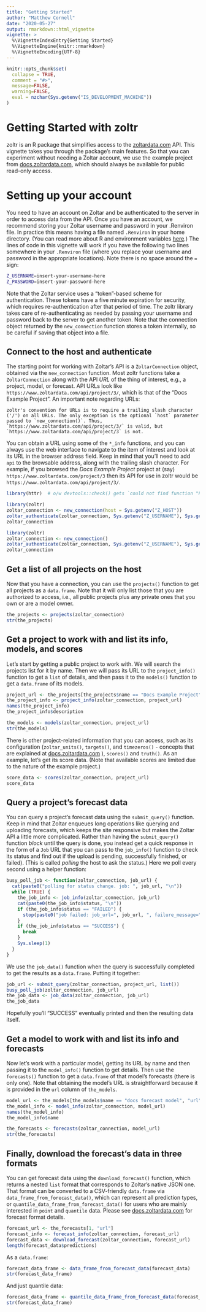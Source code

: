 ```yaml
---
title: "Getting Started"
author: "Matthew Cornell"
date: "2020-05-27"
output: rmarkdown::html_vignette
vignette: >
  %\VignetteIndexEntry{Getting Started}
  %\VignetteEngine{knitr::rmarkdown}
  %\VignetteEncoding{UTF-8}
---
```


```r
knitr::opts_chunk$set(
  collapse = TRUE,
  comment = "#>",
  message=FALSE, 
  warning=FALSE,
  eval = nzchar(Sys.getenv("IS_DEVELOPMENT_MACHINE"))
)
```


# Getting Started with zoltr

zoltr is an R package that simplifies access to the [zoltardata.com](https://www.zoltardata.com/) API. This vignette takes you through the package's main features. So that you can experiment without needing a Zoltar account, we use the example project from [docs.zoltardata.com](https://docs.zoltardata.com/), which should always be available for public read-only access.


# Setting up your account

You need to have an account on Zoltar and be authenticated to the server in order to access data from the API. Once you have an account, we recommend storing your Zoltar username and password in your .Renviron file. In practice this means having a file named `.Renviron` in your home directory. (You can read more about R and environment variables [here](https://db.rstudio.com/best-practices/managing-credentials/#use-environment-variables).) The lines of code in this vignette will work if you have the following two lines somewhere in your `.Renviron` file (where you replace your username and password in the appropriate locations). Note there is no space around the `=` sign:

```bash
Z_USERNAME=insert-your-username-here
Z_PASSWORD=insert-your-password-here
```

Note that the Zoltar service uses a "token"-based scheme for authentication. These tokens have a five minute expiration for security, which requires re-authentication after that period of time. The zoltr library takes care of re-authenticating as needed by passing your username and password back to the server to get another token. Note that the connection object returned by the `new_connection` function stores a token internally, so be careful if saving that object into a file.


## Connect to the host and authenticate

The starting point for working with Zoltar's API is a `ZoltarConnection` object, obtained via the `new_connection` function. Most zoltr functions take a `ZoltarConnection` along with the API _URL_ of the thing of interest, e.g., a project, model, or forecast. API URLs look like `https://www.zoltardata.com/api/project/3/`, which is that of the "Docs Example Project". An important note regarding URLs:

    zoltr's convention for URLs is to require a trailing slash character ('/') on all URLs. The only exception is the optional `host` parameter passed to `new_connection()`. Thus, `https://www.zoltardata.com/api/project/3/` is valid, but `https://www.zoltardata.com/api/project/3` is not.

You can obtain a URL using some of the `*_info` functions, and you can always use the web interface to navigate to the item of interest and look at its URL in the browser address field. Keep in mind that you'll need to add `api` to the browsable address, along with the trailing slash character. For example, if you browsed the _Docs Example Project_ project at (say) `https://www.zoltardata.com/project/3` then its API for use in zoltr would be `https://www.zoltardata.com/api/project/3/`.


<!-- run but don't show. NB: will run only if above eval=TRUE -->
```r
library(httr)  # o/w devtools::check() gets `could not find function "POST"` error
```

<!-- run but don't show. NB: will run only if above eval=TRUE -->
```r
library(zoltr)
zoltar_connection <- new_connection(host = Sys.getenv("Z_HOST"))
zoltar_authenticate(zoltar_connection, Sys.getenv("Z_USERNAME"), Sys.getenv("Z_PASSWORD"))
zoltar_connection
```

<!-- show but don't run-->
```r
library(zoltr)
zoltar_connection <- new_connection()
zoltar_authenticate(zoltar_connection, Sys.getenv("Z_USERNAME"), Sys.getenv("Z_PASSWORD"))
zoltar_connection
```


## Get a list of all projects on the host

Now that you have a connection, you can use the `projects()` function to get all projects as a `data.frame`. Note that it will only list those that you are authorized to access, i.e., all public projects plus any private ones that you own or are a model owner.

```r
the_projects <- projects(zoltar_connection)
str(the_projects)
```


## Get a project to work with and list its info, models, and scores

Let's start by getting a public project to work with. We will search the projects list for it by name. Then we will pass its URL to the `project_info()` function to get a `list` of details, and then pass it to the `models()` function to get a `data.frame` of its models.

```r
project_url <- the_projects[the_projects$name == "Docs Example Project", "url"]
the_project_info <- project_info(zoltar_connection, project_url)
names(the_project_info)
the_project_info$description

the_models <- models(zoltar_connection, project_url)
str(the_models)
```

There is other project-related information that you can access, such as its configuration (`zoltar_units()`, `targets()`, and `timezeros()` - concepts that are explained at [docs.zoltardata.com](https://docs.zoltardata.com/) ), `scores()` and `truth()`. As an example, let's get its score data. (Note that available scores are limited due to the nature of the example project.)

```r
score_data <- scores(zoltar_connection, project_url)
score_data
```


## Query a project's forecast data

You can query a project's forecast data using the `submit_query()` function. Keep in mind that Zoltar enqueues long operations like querying and uploading forecasts, which keeps the site responsive but makes the Zoltar API a little more complicated. Rather than having the `submit_query()` function _block_ until the query is done, you instead get a quick response in the form of a `Job` URL that you can pass to the `job_info()` function to check its status and find out if the upload is pending, successfully finished, or failed). (This is called _polling_ the host to ask the status.) Here we poll every second using a helper function:

```r
busy_poll_job <- function(zoltar_connection, job_url) {
  cat(paste0("polling for status change. job: ", job_url, "\n"))
  while (TRUE) {
    the_job_info <- job_info(zoltar_connection, job_url)
    cat(paste0(the_job_info$status, "\n"))
    if (the_job_info$status == "FAILED") {
      stop(paste0("job failed: job_url=", job_url, ", failure_message=", the_job_info$failure_message), call. = FALSE)
    }
    if (the_job_info$status == "SUCCESS") {
      break
    }
    Sys.sleep(1)
  }
}
```

We use the `job_data()` function when the query is successfully completed to get the results as a `data.frame`. Putting it together:

```r
job_url <- submit_query(zoltar_connection, project_url, list())
busy_poll_job(zoltar_connection, job_url)
the_job_data <- job_data(zoltar_connection, job_url)
the_job_data
```

Hopefully you'll "SUCCESS" eventually printed and then the resulting data itself.


## Get a model to work with and list its info and forecasts

Now let's work with a particular model, getting its URL by name and then passing it to the `model_info()` function to get details. Then use the `forecasts()` function to get a `data.frame` of that model's forecasts (there is only one). Note that obtaining the model's URL is straightforward because it is provided in the `url` column of `the_models`.

```r
model_url <- the_models[the_models$name == "docs forecast model", "url"]
the_model_info <- model_info(zoltar_connection, model_url)
names(the_model_info)
the_model_info$name

the_forecasts <- forecasts(zoltar_connection, model_url)
str(the_forecasts)
```


## Finally, download the forecast's data in three formats

You can get forecast data using the `download_forecast()` function, which returns a nested `list` format that corresponds to Zoltar's native JSON one. That format can be converted to a CSV-friendly `data.frame` via `data_frame_from_forecast_data()`, which can represent all prediction types, or `quantile_data_frame_from_forecast_data()` for users who are mainly interested in `point` and `quantile` data. Please see [docs.zoltardata.com](https://docs.zoltardata.com/) for forecast format details.

```r
forecast_url <- the_forecasts[1, "url"]
forecast_info <- forecast_info(zoltar_connection, forecast_url)
forecast_data <- download_forecast(zoltar_connection, forecast_url)
length(forecast_data$predictions)
```

As a `data.frame`:

```r
forecast_data_frame <- data_frame_from_forecast_data(forecast_data)
str(forecast_data_frame)
```

And just quantile data:

```r
forecast_data_frame <- quantile_data_frame_from_forecast_data(forecast_data)
str(forecast_data_frame)
```
